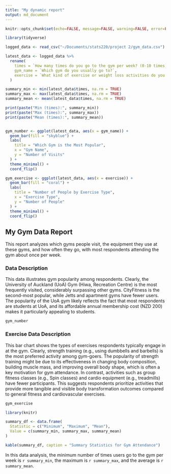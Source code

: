 ```yaml
---
title: "My dynamic report"
output: md_document
---
```


```r
knitr::opts_chunk$set(echo=FALSE, message=FALSE, warning=FALSE, error=FALSE)

library(tidyverse)

logged_data <- read_csv("~/Documents/stats220/project 2/gym_data.csv")

latest_data <- logged_data %>%
  rename(
    times = `How many times do you go to the gym per week? (0-10 times)`,
    gym_name = `Which gym do you usually go to?`,
    exercise = `What kind of exercise or weight loss activities do you usually do at the gym?`
  )

summary_min <- min(latest_data$times, na.rm = TRUE)
summary_max <- max(latest_data$times, na.rm = TRUE)
summary_mean <- mean(latest_data$times, na.rm = TRUE)

print(paste("Min (times):", summary_min))
print(paste("Max (times):", summary_max))
print(paste("Mean (times):", summary_mean))


gym_number <- ggplot(latest_data, aes(x = gym_name)) +
  geom_bar(fill = "skyblue") +
  labs(
    title = "Which Gym is the Most Popular",
    x = "Gym Name",
    y = "Number of Visits" 
  ) +
  theme_minimal() +
  coord_flip()

gym_exercise <- ggplot(latest_data, aes(x = exercise)) +
  geom_bar(fill = "coral") +
  labs(
    title = "Number of People by Exercise Type",
    x = "Exercise Type",
    y = "Number of People"
  ) +
  theme_minimal() +
  coord_flip()
```

## My Gym Data Report

This report analyzes which gyms people visit, the equipment they use at these gyms, and how often they go, with most respondents attending the gym about once per week.

### Data Description

This data illustrates gym popularity among respondents. Clearly, the University of Auckland (UoA) Gym (Hiwa, Recreation Centre) is the most frequently visited, considerably surpassing other gyms. CityFitness is the second-most popular, while Jetts and apartment gyms have fewer users. The popularity of the UoA gym likely reflects the fact that most respondents are students at UoA, and its affordable annual membership cost (NZD 200) makes it particularly appealing to students.

```r
gym_number
```

### Exercise Data Description

This bar chart shows the types of exercises respondents typically engage in at the gym. Clearly, strength training (e.g., using dumbbells and barbells) is the most preferred activity among gym-goers. The popularity of strength training might be due to its effectiveness in changing body composition, building muscle mass, and improving overall body shape, which is often a key motivation for gym attendance. In contrast, activities such as group fitness classes (e.g., Spin classes) and cardio equipment (e.g., treadmills) have fewer participants. This suggests respondents prioritize activities that provide more tangible and visible body transformation outcomes compared to general fitness and cardiovascular exercises.

```r
gym_exercise
```

```r
library(knitr)

summary_df <- data.frame(
  Statistic = c("Minimum", "Maximum", "Mean"),
  Value = c(summary_min, summary_max, summary_mean)
)

kable(summary_df, caption = "Summary Statistics for Gym Attendance")
```

In this data analysis, the minimum number of times users go to the gym per week is `r summary_min`, the maximum is `r summary_max`, and the average is `r summary_mean`.
